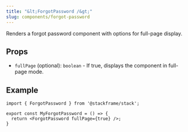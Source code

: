 ```yaml
---
title: "&lt;ForgotPassword /&gt;"
slug: components/forgot-password
---
```


Renders a forgot password component with options for full-page display.

## Props

- `fullPage` (optional): `boolean` - If true, displays the component in full-page mode.

## Example

```tsx
import { ForgotPassword } from '@stackframe/stack';

export const MyForgotPassword = () => {
  return <ForgotPassword fullPage={true} />;
}
```